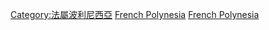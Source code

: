 {{Commons cat|Airports in French Polynesia}}

[[Category:法屬波利尼西亞|Category:法屬波利尼西亞]]
[[Category:各國機場|French Polynesia]]
[[Category:大洋洲機場|French Polynesia]]